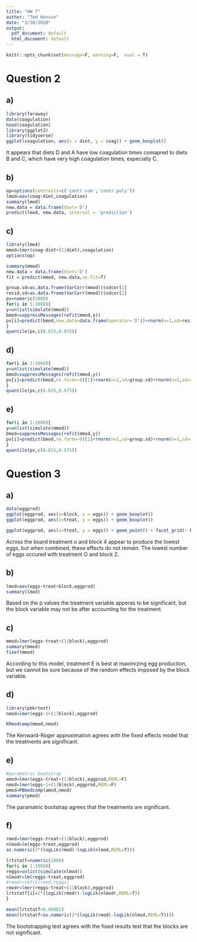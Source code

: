 ```yaml
---
title: "HW 7"
author: "Ted Henson"
date: "3/30/2020"
output:
  pdf_document: default
  html_document: default
---
```


```r
knitr::opts_chunk$set(message=F, warning=F,  eval = T)
```

# Question 2
## a)
```r
library(faraway)
data(coagulation)
head(coagulation)
library(ggplot2)
library(tidyverse)
ggplot(coagulation, aes(x = diet, y = coag)) + geom_boxplot()
```

It appears that diets D and A have low coagulation times comapred to diets B and C, which have very high coagulation times, especially C.

## b)
```r
op=options(contrasts=c('contr.sum','contr.poly'))
lmod=aov(coag~diet,coagulation)
summary(lmod)
new.data = data.frame(diet='D')
predict(lmod, new.data, interval = 'prediction')
```

## c)
```r
library(lme4)
mmod=lmer(coag~diet+(1|diet),coagulation)
options(op)

summary(mmod)
new.data = data.frame(diet='D')
fit = predict(mmod, new.data,se.fit=T)

group.sd=as.data.frame(VarCorr(mmod))$sdcor[1]
resid.sd=as.data.frame(VarCorr(mmod))$sdcor[2]
pv=numeric(1000)
for(i in 1:1000){
y=unlist(simulate(mmod))
bmod=suppressMessages(refit(mmod,y))
pv[i]=predict(bmod,new.data=data.frame(operator='D'))+rnorm(n=1,sd=resid.sd)
}
quantile(pv,c(0.025,0.975))
```

## d)
```r

for(i in 1:1000){
y=unlist(simulate(mmod))
bmod=suppressMessages(refit(mmod,y))
pv[i]=predict(bmod,re.form=~0)[1]+rnorm(n=1,sd=group.sd)+rnorm(n=1,sd=resid.sd)
}
quantile(pv,c(0.025,0.975))
```

## e)
```r

for(i in 1:1000){
y=unlist(simulate(mmod))
bmod=suppressMessages(refit(mmod,y))
pv[i]=predict(bmod,re.form=~0)[1]+rnorm(n=1,sd=group.sd)+rnorm(n=1,sd=resid.sd)
}
quantile(pv,c(0.025,0.975))
```

# Question 3
## a)
```r
data(eggprod)
ggplot(eggprod, aes(x=block, y = eggs)) + geom_boxplot()
ggplot(eggprod, aes(x=treat, y = eggs)) + geom_boxplot()

ggplot(eggprod, aes(x=treat, y = eggs)) + geom_point() + facet_grid(~ block)

```

Across the board treatment o and block 4 appear to produce the lowest eggs, but when combined, these effects do not remain. The lowest number of eggs occured with treatment O and block 2.

## b)
```r
lmod=aov(eggs~treat+block,eggprod)
summary(lmod)

```

Based on the p values the treatment variable apperas to be significant, but the block variable may not be after accounting for the treatment.

## c)
```r
mmod=lmer(eggs~treat+(1|block),eggprod)
summary(mmod)
fixef(mmod)


```

According to this model, treatment E is best at maximizing egg production, but we cannot be sure because of the random effects imposed by the block variable.

## d)
```r
library(pbkrtest)
nmod=lmer(eggs~1+(1|block),eggprod)

KRmodcomp(mmod,nmod)


```

The Kenward-Roger approximation agrees with the fixed effects model that the treatments are significant.

## e)
```r
#parametric bootstrap
amod=lmer(eggs~treat+(1|block),eggprod,REML=F)
nmod=lmer(eggs~1+(1|block),eggprod,REML=F)
pmod=PBmodcomp(amod,nmod)
summary(pmod)


```

The paramatric bootstrap agrees that the treatments are significant.

## f)
```r
rmod=lmer(eggs~treat+(1|block),eggprod)
nlmod=lm(eggs~treat,eggprod)
as.numeric(2*(logLik(rmod)-logLik(nlmod,REML=T)))

lrtstatf=numeric(1000)
for(i in 1:1000){
reggs=unlist(simulate(nlmod))
nlmodr=lm(reggs~treat,eggprod)
#rmodr=refit(rmod,reggs)
rmodr=lmer(reggs~treat+(1|block),eggprod)
lrtstatf[i]=2*(logLik(rmodr)-logLik(nlmodr,REML=T))
}

mean(lrtstatf<0.00001)
mean(lrtstatf>as.numeric(2*(logLik(rmod)-logLik(nlmod,REML=T))))
```

The bootstrapping test agrees with the fixed results test that the blocks are not significant.
